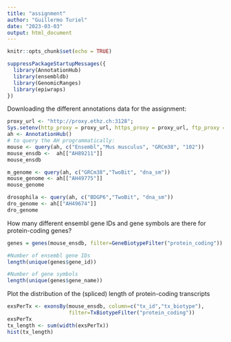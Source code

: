 ---
title: "assignment"
author: "Guillermo Turiel"
date: "2023-03-03"
output: html_document
---

```{r setup, include=FALSE}
knitr::opts_chunk$set(echo = TRUE)
```


```{r}
suppressPackageStartupMessages({
  library(AnnotationHub)
  library(ensembldb)
  library(GenomicRanges)
  library(epiwraps)
})
```
Downloading the different annotations data for the assignment:
```{r}
proxy_url <- "http://proxy.ethz.ch:3128";
Sys.setenv(http_proxy = proxy_url, https_proxy = proxy_url, ftp_proxy = proxy_url)
ah <- AnnotationHub()
# to query the AH programmatically:
mouse <- query(ah, c("Ensembl","Mus musculus", "GRCm38", "102"))
mouse_ensdb <-  ah[["AH89211"]]
mouse_ensdb

m_genome <- query(ah, c("GRCm38","TwoBit", "dna_sm"))
mouse_genome <- ah[["AH49775"]]
mouse_genome

drosophila <- query(ah, c("BDGP6","TwoBit", "dna_sm"))
dro_genome <- ah[["AH49674"]]
dro_genome
```

How many different ensembl gene IDs and gene symbols are there for protein-coding genes?

```{r}
genes = genes(mouse_ensdb, filter=GeneBiotypeFilter("protein_coding"))

#Number of ensembl gene IDs
length(unique(genes$gene_id))

#Number of gene symbols
length(unique(genes$gene_name))
```
Plot the distribution of the (spliced) length of protein-coding transcripts

```{r}
exsPerTx <- exonsBy(mouse_ensdb, column=c("tx_id","tx_biotype"), 
                    filter=TxBiotypeFilter("protein_coding"))
exsPerTx
tx_length <- sum(width(exsPerTx))
hist(tx_length)
```


